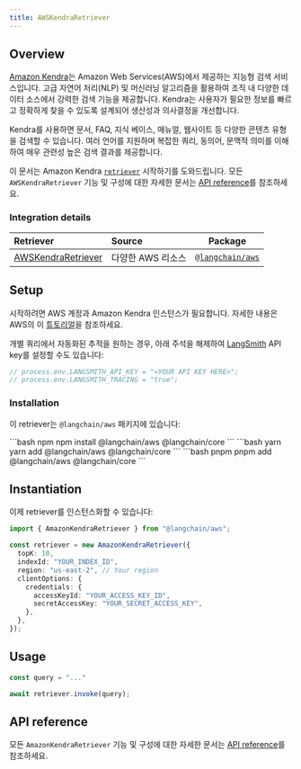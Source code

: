 ```yaml
---
title: AWSKendraRetriever
---
```


## Overview

[Amazon Kendra](https://aws.amazon.com/kendra/)는 Amazon Web Services(AWS)에서 제공하는 지능형 검색 서비스입니다.
고급 자연어 처리(NLP) 및 머신러닝 알고리즘을 활용하여 조직 내 다양한 데이터 소스에서 강력한 검색 기능을 제공합니다.
Kendra는 사용자가 필요한 정보를 빠르고 정확하게 찾을 수 있도록 설계되어 생산성과 의사결정을 개선합니다.

Kendra를 사용하면 문서, FAQ, 지식 베이스, 매뉴얼, 웹사이트 등 다양한 콘텐츠 유형을 검색할 수 있습니다.
여러 언어를 지원하며 복잡한 쿼리, 동의어, 문맥적 의미를 이해하여 매우 관련성 높은 검색 결과를 제공합니다.

이 문서는 Amazon Kendra [`retriever`](/oss/langchain/retrieval) 시작하기를 도와드립니다. 모든 `AWSKendraRetriever` 기능 및 구성에 대한 자세한 문서는 [API reference](https://api.js.langchain.com/classes/langchain_aws.AmazonKendraRetriever.html)를 참조하세요.

### Integration details

| Retriever | Source | Package |
| :--- | :--- | :---: |
[AWSKendraRetriever](https://api.js.langchain.com/classes/langchain_aws.AmazonKendraRetriever.html) | 다양한 AWS 리소스 | [`@langchain/aws`](https://www.npmjs.com/package/@langchain/aws) |

## Setup

시작하려면 AWS 계정과 Amazon Kendra 인스턴스가 필요합니다. 자세한 내용은 AWS의 이 [튜토리얼](https://docs.aws.amazon.com/kendra/latest/dg/getting-started.html)을 참조하세요.

개별 쿼리에서 자동화된 추적을 원하는 경우, 아래 주석을 해제하여 [LangSmith](https://docs.smith.langchain.com/) API key를 설정할 수도 있습니다:

```typescript
// process.env.LANGSMITH_API_KEY = "<YOUR API KEY HERE>";
// process.env.LANGSMITH_TRACING = "true";
```

### Installation

이 retriever는 `@langchain/aws` 패키지에 있습니다:

<CodeGroup>
```bash npm
npm install @langchain/aws @langchain/core
```
```bash yarn
yarn add @langchain/aws @langchain/core
```
```bash pnpm
pnpm add @langchain/aws @langchain/core
```
</CodeGroup>

## Instantiation

이제 retriever를 인스턴스화할 수 있습니다:

```typescript
import { AmazonKendraRetriever } from "@langchain/aws";

const retriever = new AmazonKendraRetriever({
  topK: 10,
  indexId: "YOUR_INDEX_ID",
  region: "us-east-2", // Your region
  clientOptions: {
    credentials: {
      accessKeyId: "YOUR_ACCESS_KEY_ID",
      secretAccessKey: "YOUR_SECRET_ACCESS_KEY",
    },
  },
});
```

## Usage

```typescript
const query = "..."

await retriever.invoke(query);
```

## API reference

모든 `AmazonKendraRetriever` 기능 및 구성에 대한 자세한 문서는 [API reference](https://api.js.langchain.com/classes/langchain_aws.AmazonKendraRetriever.html)를 참조하세요.